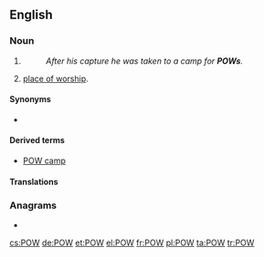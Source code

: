{{also|pow|pōw}}
==English==

===Noun===
{{en-noun}}

# {{lb|en|military}} {{initialism of|prisoner of war|lang=en}}
#: ''After his capture he was taken to a camp for '''POWs'''.''
# {{lb|en|religion}} [[place of worship]].

====Synonyms====
* {{l|en|PW}} {{qualifier|Canada|military}}

====Derived terms====
* [[POW camp]]

====Translations====
{{trans-top|initialism of prisoner of war}}
{{trans-mid}}
{{trans-bottom}}

===Anagrams===
* {{l|en|wop}}

[[cs:POW]]
[[de:POW]]
[[et:POW]]
[[el:POW]]
[[fr:POW]]
[[pl:POW]]
[[ta:POW]]
[[tr:POW]]